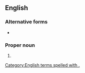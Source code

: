 ==English==

===Alternative forms===
* {{l|en|Col.}}

===Proper noun===
{{en-proper noun}}

# {{abbreviation of|en|Colossians}}

[[Category:English terms spelled with .]]